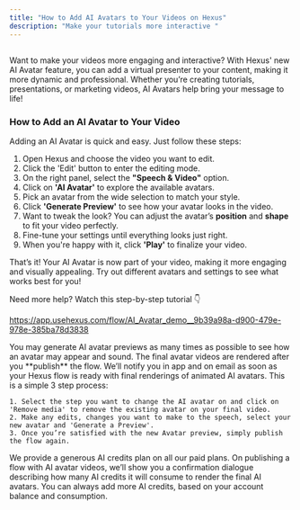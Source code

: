 ```yaml
---
title: "How to Add AI Avatars to Your Videos on Hexus"
description: "Make your tutorials more interactive "
---
```


## 

Want to make your videos more engaging and interactive? With Hexus' new AI Avatar feature, you can add a virtual presenter to your content, making it more dynamic and professional. Whether you’re creating tutorials, presentations, or marketing videos, AI Avatars help bring your message to life!

### **How to Add an AI Avatar to Your Video**

Adding an AI Avatar is quick and easy. Just follow these steps:

1. Open Hexus and choose the video you want to edit.
2. Click the 'Edit' button to enter the editing mode.
3. On the right panel, select the **"Speech & Video"** option.
4. Click on **'AI Avatar'** to explore the available avatars.
5. Pick an avatar from the wide selection to match your style.
6. Click **'Generate Preview'** to see how your avatar looks in the video.
7. Want to tweak the look? You can adjust the avatar’s **position** and **shape** to fit your video perfectly.
8. Fine-tune your settings until everything looks just right.
9. When you're happy with it, click **'Play'** to finalize your video.

That’s it! Your AI Avatar is now part of your video, making it more engaging and visually appealing. Try out different avatars and settings to see what works best for you!

Need more help? Watch this step-by-step tutorial 👇

[<u>https://app.usehexus.com/flow/AI_Avatar_demo__9b39a98a-d900-479e-978e-385ba78d3838</u>](https://app.usehexus.com/flow/AI_Avatar_demo__9b39a98a-d900-479e-978e-385ba78d3838)

<AccordionGroup>
  <Accordion title="I generated AI avatar previews, why do I see only an image and not a video ?" icon="sparkles">
    You may generate AI avatar previews as many times as possible to see how an avatar may appear and sound. The final avatar videos are rendered after you **publish** the flow. We’ll notify you in app and on email as soon as your Hexus flow is ready with final renderings of animated AI avatars.
  </Accordion>
  <Accordion title="How do I change the AI avatars on my flows?" icon="sparkles">
    This is a simple 3 step process:

    1. Select the step you want to change the AI avatar on and click on 'Remove media' to remove the existing avatar on your final video.
    2. Make any edits, changes you want to make to the speech, select your new avatar and 'Generate a Preview'.
    3. Once you’re satisfied with the new Avatar preview, simply publish the flow again.
  </Accordion>
  <Accordion title="How do AI credits work for AI avatars ?" icon="sparkles">
    We provide a generous AI credits plan on all our paid plans. On publishing a flow with AI avatar videos, we’ll show you a confirmation dialogue describing how many AI credits it will consume to render the final AI avatars. You can always add more AI credits, based on your account balance and consumption.
  </Accordion>
</AccordionGroup>